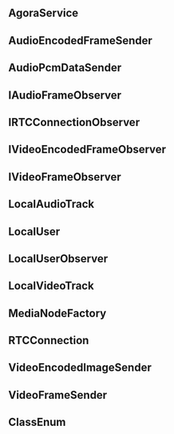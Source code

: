 <PlatformWrapper platform="python">


<Overview />

## AgoraService

<AgoraService />

## AudioEncodedFrameSender

<AudioEncodedFrameSender />

## AudioPcmDataSender

<AudioPcmDataSender />

## IAudioFrameObserver

<IAudioFrameObserver />

## IRTCConnectionObserver

<IRTCConnectionObserver />

## IVideoEncodedFrameObserver

<IVideoEncodedFrameObserver />

## IVideoFrameObserver

<IVideoFrameObserver />

## LocalAudioTrack

<LocalAudioTrack />

## LocalUser

<LocalUser />

## LocalUserObserver

<LocalUserObserver />

## LocalVideoTrack

<LocalVideoTrack />

## MediaNodeFactory

<MediaNodeFactory />

## RTCConnection

<RTCConnection />

## VideoEncodedImageSender

<VideoEncodedImageSender />

## VideoFrameSender

<VideoFrameSender />

## ClassEnum

<ClassEnum />

</PlatformWrapper>